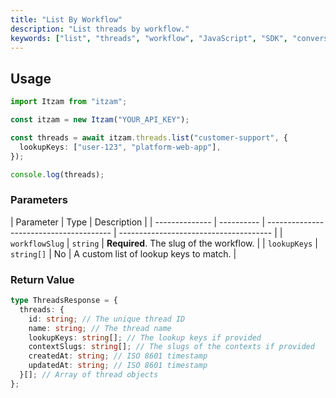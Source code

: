 ```yaml
---
title: "List By Workflow"
description: "List threads by workflow."
keywords: ["list", "threads", "workflow", "JavaScript", "SDK", "conversations"]
---
```


## Usage

```typescript
import Itzam from "itzam";

const itzam = new Itzam("YOUR_API_KEY");

const threads = await itzam.threads.list("customer-support", {
  lookupKeys: ["user-123", "platform-web-app"],
});

console.log(threads);
```

### Parameters

| Parameter      | Type       | Description                             |
| -------------- | ---------- | --------------------------------------- | -------------------------------------- |
| `workflowSlug` | `string`   | **Required**. The slug of the workflow. |
| `lookupKeys`   | `string[]` | No                                      | A custom list of lookup keys to match. |

### Return Value

```typescript
type ThreadsResponse = {
  threads: {
    id: string; // The unique thread ID
    name: string; // The thread name
    lookupKeys: string[]; // The lookup keys if provided
    contextSlugs: string[]; // The slugs of the contexts if provided
    createdAt: string; // ISO 8601 timestamp
    updatedAt: string; // ISO 8601 timestamp
  }[]; // Array of thread objects
};
```
